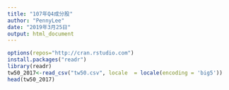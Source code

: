 ```yaml
---
title: "107年Q4成分股"
author: "PennyLee"
date: "2019年3月25日"
output: html_document
---
```


```r
options(repos="http://cran.rstudio.com")
install.packages("readr")
library(readr)
tw50_2017<-read_csv("tw50.csv", locale  = locale(encoding = 'big5'))
head(tw50_2017)
```